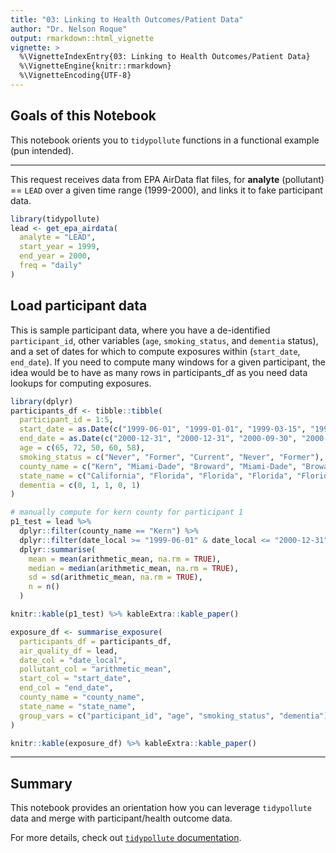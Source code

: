 ```yaml
---
title: "03: Linking to Health Outcomes/Patient Data"
author: "Dr. Nelson Roque"
output: rmarkdown::html_vignette
vignette: >
  %\VignetteIndexEntry{03: Linking to Health Outcomes/Patient Data}
  %\VignetteEngine{knitr::rmarkdown}
  %\VignetteEncoding{UTF-8}
---
```


## Goals of this Notebook

This notebook orients you to `tidypollute` functions in a functional example (pun intended).

------------------------------------------------------------------------

This request receives data from EPA AirData flat files, for **analyte** (pollutant) == `LEAD` over a given time range (1999-2000), and links it to fake participant data.

```r
library(tidypollute)
lead <- get_epa_airdata(
  analyte = "LEAD",
  start_year = 1999,
  end_year = 2000,
  freq = "daily"
)
```

## Load participant data

This is sample participant data, where you have a de-identified `participant_id`, other variables (`age`, `smoking_status`, and `dementia` status), and a set of dates for which to compute exposures within (`start_date`, `end_date`). If you need to compute many windows for a given participant, the idea would be to have as many rows in participants_df as you need data lookups for computing exposures.

```r
library(dplyr)
participants_df <- tibble::tibble(
  participant_id = 1:5,
  start_date = as.Date(c("1999-06-01", "1999-01-01", "1999-03-15", "1999-07-10", "1999-09-20")),
  end_date = as.Date(c("2000-12-31", "2000-12-31", "2000-09-30", "2000-05-20", "2000-06-15")),
  age = c(65, 72, 50, 60, 58),
  smoking_status = c("Never", "Former", "Current", "Never", "Former"),
  county_name = c("Kern", "Miami-Dade", "Broward", "Miami-Dade", "Broward"),
  state_name = c("California", "Florida", "Florida", "Florida", "Florida"),
  dementia = c(0, 1, 1, 0, 1)
)
```

```r
# manually compute for kern county for participant 1
p1_test = lead %>%
  dplyr::filter(county_name == "Kern") %>%
  dplyr::filter(date_local >= "1999-06-01" & date_local <= "2000-12-31") %>%
  dplyr::summarise(
    mean = mean(arithmetic_mean, na.rm = TRUE),
    median = median(arithmetic_mean, na.rm = TRUE),
    sd = sd(arithmetic_mean, na.rm = TRUE),
    n = n()
  )

```

```r
knitr::kable(p1_test) %>% kableExtra::kable_paper()
```

```r
exposure_df <- summarise_exposure(
  participants_df = participants_df,
  air_quality_df = lead,
  date_col = "date_local",
  pollutant_col = "arithmetic_mean",
  start_col = "start_date",
  end_col = "end_date",
  county_name = "county_name",
  state_name = "state_name",
  group_vars = c("participant_id", "age", "smoking_status", "dementia")
)
```

```r
knitr::kable(exposure_df) %>% kableExtra::kable_paper()
```

------------------------------------------------------------------------

## Summary

This notebook provides an orientation how you can leverage `tidypollute` data and merge with participant/health outcome data.

For more details, check out [`tidypollute` documentation](https://nelsonroque.github.io/tidypollute/index.html).
